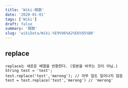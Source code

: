 ```yaml
---
title: 'Wiki-関数'
date: '2020-01-01'
tags: ['Wiki']
draft: false
summary: '関数'
slug: 'wikiData/Wiki-%E9%96%A2%E6%95%B0'
---
```

## replace
````
replace는 새로운 배열을 반환한다. (원본을 바꾸는 것이 아님.)
String test = 'test';
test.replace('test','merong'); // 아무 일도 일어나지 않음
test = test.replace('test','merong') // 'merong'
````